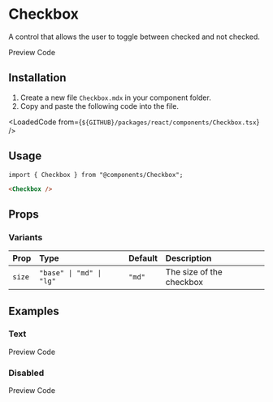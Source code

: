 
# Checkbox
A control that allows the user to toggle between checked and not checked.

<TabProvider defaultName="preview">
    <TabList>
        <TabTrigger name="preview">Preview</TabTrigger>
        <TabTrigger name="code">Code</TabTrigger>
    </TabList>
    <TabContent name="preview">
        <Story layout="centered">
            <CheckboxDemo />
        </Story>
    </TabContent>
    <TabContent name="code">
        <LoadedCode from={`${GITHUB}/packages/react/src/docs/components/CheckboxBlocks/Preview.tsx`} />
    </TabContent>
</TabProvider>

## Installation

1. Create a new file `Checkbox.mdx` in your component folder.
2. Copy and paste the following code into the file.

<LoadedCode from={`${GITHUB}/packages/react/components/Checkbox.tsx`} />

## Usage

```tsx
import { Checkbox } from "@components/Checkbox";
```

```html
<Checkbox />
```

## Props

### Variants

| Prop   | Type                     | Default | Description              |
|:-------|:-------------------------|:--------|:-------------------------|
| `size` | `"base" \| "md" \| "lg"` | `"md"`  | The size of the checkbox |

## Examples

### Text

<TabProvider defaultName="preview">
    <TabList>
        <TabTrigger name="preview">Preview</TabTrigger>
        <TabTrigger name="code">Code</TabTrigger>
    </TabList>
    <TabContent name="preview">
        <Story layout="centered">
            <Examples.Text />
        </Story>
    </TabContent>
    <TabContent name="code">
        <LoadedCode from={`${GITHUB}/packages/react/src/docs/components/CheckboxBlocks/Examples/Text.tsx`} />
    </TabContent>
</TabProvider>

### Disabled

<TabProvider defaultName="preview">
    <TabList>
        <TabTrigger name="preview">Preview</TabTrigger>
        <TabTrigger name="code">Code</TabTrigger>
    </TabList>
    <TabContent name="preview">
        <Story layout="centered">
            <Examples.Disabled />
        </Story>
    </TabContent>
    <TabContent name="code">
        <LoadedCode from={`${GITHUB}/packages/react/src/docs/components/CheckboxBlocks/Examples/Disabled.tsx`} />
    </TabContent>
</TabProvider>
